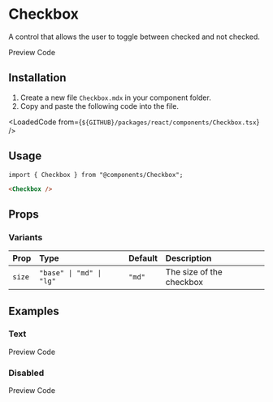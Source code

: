 
# Checkbox
A control that allows the user to toggle between checked and not checked.

<TabProvider defaultName="preview">
    <TabList>
        <TabTrigger name="preview">Preview</TabTrigger>
        <TabTrigger name="code">Code</TabTrigger>
    </TabList>
    <TabContent name="preview">
        <Story layout="centered">
            <CheckboxDemo />
        </Story>
    </TabContent>
    <TabContent name="code">
        <LoadedCode from={`${GITHUB}/packages/react/src/docs/components/CheckboxBlocks/Preview.tsx`} />
    </TabContent>
</TabProvider>

## Installation

1. Create a new file `Checkbox.mdx` in your component folder.
2. Copy and paste the following code into the file.

<LoadedCode from={`${GITHUB}/packages/react/components/Checkbox.tsx`} />

## Usage

```tsx
import { Checkbox } from "@components/Checkbox";
```

```html
<Checkbox />
```

## Props

### Variants

| Prop   | Type                     | Default | Description              |
|:-------|:-------------------------|:--------|:-------------------------|
| `size` | `"base" \| "md" \| "lg"` | `"md"`  | The size of the checkbox |

## Examples

### Text

<TabProvider defaultName="preview">
    <TabList>
        <TabTrigger name="preview">Preview</TabTrigger>
        <TabTrigger name="code">Code</TabTrigger>
    </TabList>
    <TabContent name="preview">
        <Story layout="centered">
            <Examples.Text />
        </Story>
    </TabContent>
    <TabContent name="code">
        <LoadedCode from={`${GITHUB}/packages/react/src/docs/components/CheckboxBlocks/Examples/Text.tsx`} />
    </TabContent>
</TabProvider>

### Disabled

<TabProvider defaultName="preview">
    <TabList>
        <TabTrigger name="preview">Preview</TabTrigger>
        <TabTrigger name="code">Code</TabTrigger>
    </TabList>
    <TabContent name="preview">
        <Story layout="centered">
            <Examples.Disabled />
        </Story>
    </TabContent>
    <TabContent name="code">
        <LoadedCode from={`${GITHUB}/packages/react/src/docs/components/CheckboxBlocks/Examples/Disabled.tsx`} />
    </TabContent>
</TabProvider>
